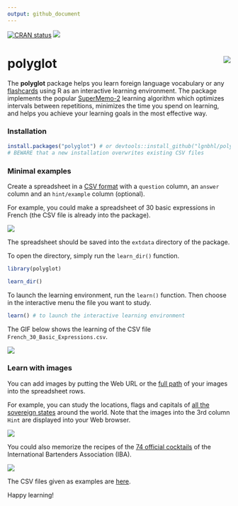 ```yaml
---
output: github_document
---
```


<!-- badges: start -->
[![CRAN status](https://www.r-pkg.org/badges/version/polyglot)](https://CRAN.R-project.org/package=polyglot)
[![](https://cranlogs.r-pkg.org/badges/grand-total/polyglot)](https://cran.r-project.org/package=polyglot)
<!-- badges: end -->

# polyglot <img src="man/figures/logo.png" align="right" />

The **polyglot** package helps you learn foreign language vocabulary or any [flashcards](https://en.wikipedia.org/wiki/Flashcard) using R as an interactive learning environment. The package implements the popular [SuperMemo-2](https://en.wikipedia.org/wiki/SuperMemo) learning algorithm which optimizes intervals between repetitions, minimizes the time you spend on learning, and helps you achieve your learning goals in the most effective way.

### Installation

```r
install.packages("polyglot") # or devtools::install_github("lgnbhl/polyglot")
# BEWARE that a new installation overwrites existing CSV files
```

### Minimal examples

Create a spreadsheet in a [CSV format](https://en.wikipedia.org/wiki/Comma-separated_values) with a ```question``` column, an ```answer``` column and an ```hint/example``` column (optional). 

For example, you could make a spreadsheet of 30 basic expressions in French (the CSV file is already into the package).

![](man/figures/screenshot1.png)

The spreadsheet should be saved into the ```extdata``` directory of the package. 

To open the directory, simply run the ```learn_dir()``` function.

```r
library(polyglot)

learn_dir()
```

To launch the learning environment, run the ```learn()``` function. Then choose in the interactive menu the file you want to study.

```r
learn() # to launch the interactive learning environment
```

The GIF below shows the learning of the CSV file ```French_30_Basic_Expressions.csv```.

![](man/figures/screenshot2.gif)

### Learn with images

You can add images by putting the Web URL or the [full path](https://en.wikipedia.org/wiki/Path_(computing)) of your images into the spreadsheet rows.

For example, you can study the locations, flags and capitals of [all the sovereign states](https://en.wikipedia.org/wiki/List_of_sovereign_states) around the world. Note that the images into the 3rd column ```Hint``` are displayed into your Web browser.

![](man/figures/polyglot_world.gif)

You could also memorize the recipes of the [74 official cocktails](https://en.wikipedia.org/wiki/List_of_IBA_official_cocktails) of the International Bartenders Association (IBA).

![](man/figures/polyglot_cocktails.gif)

The CSV files given as examples are [here](https://github.com/lgnbhl/polyglot/tree/master/inst/extdata).

Happy learning!
